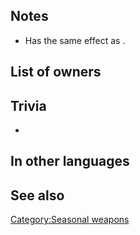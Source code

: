 {{Weapon Infobox
|tagid=SID_青天の舞扇
|weaponType=Dagger
|weaponName=Sky Maiougi
|might=8
|range=2
|effectiveness=Armored
|effect=Effective against armored foes. Disables unit's and foe's skills that change attack priority. After combat, if unit attacked, inflicts Def/Res-5 on target and foes within 2 spaces of target through their next actions.
|cost=200
|exclusive=0
|statModifiers=0,8,0,0,0
|next=Sky Maiougi+
|promotionRarity=5
|promotionTier=1
|required=Steel Dagger
|properties=
}}
==Notes==
{{Effective damage bonus|armored}}
* Has the same effect as {{St|Hardy Bearing 3}}.
{{Hardy Bearing}}
{{IfUnitAttacked}}
{{Penalties}}

==List of owners==
{{Skill Hero List}}

==Trivia==
* 
==In other languages==
{{OtherLanguages
|japanese=青天の舞扇
|german=Blauer Maiougi
|spanishEU=Maiougi celeste
|spanishLA=Maiougi celeste
|french=Maiougi bleu
|italian=Maiougi azzurro
|chineseTW=青天舞扇
|portuguese=Céu Maiougi
}}

==See also==
{{See also skills|cond=Description LIKE '%isables unit_s and foe_s skills that change attack priority%'}}
{{Weapons Navbox}}
[[Category:Seasonal weapons]]